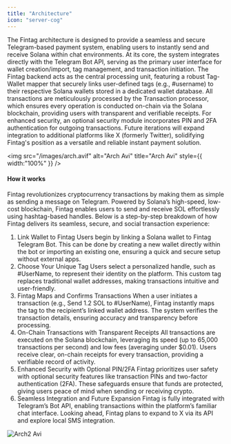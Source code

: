 ```yaml
---
title: "Architecture"
icon: "server-cog"
---
```


The Fintag architecture is designed to provide a seamless and secure Telegram-based payment system, enabling users to instantly send and receive Solana within chat environments. At its core, the system integrates directly with the Telegram Bot API, serving as the primary user interface for wallet creation/import, tag management, and transaction initiation. The Fintag backend acts as the central processing unit, featuring a robust Tag-Wallet mapper that securely links user-defined tags (e.g., #username) to their respective Solana wallets stored in a dedicated wallet database. All transactions are meticulously processed by the Transaction processor, which ensures every operation is conducted on-chain via the Solana blockchain, providing users with transparent and verifiable receipts. For enhanced security, an optional security module incorporates PIN and 2FA authentication for outgoing transactions. Future iterations will expand integration to additional platforms like X (formerly Twitter), solidifying Fintag's position as a versatile and reliable instant payment solution.

<img
  src="/images/arch.avif"
  alt="Arch Avi"
  title="Arch Avi"
  style={{ width:"100%" }}
/>

#### **How it works**

Fintag revolutionizes cryptocurrency transactions by making them as simple as sending a message on Telegram. Powered by Solana’s high-speed, low-cost blockchain, Fintag enables users to send and receive SOL effortlessly using hashtag-based handles. Below is a step-by-step breakdown of how Fintag delivers its seamless, secure, and social transaction experience:

1. Link Wallet to Fintag Users begin by linking a Solana wallet to Fintag Telegram Bot. This can be done by creating a new wallet directly within the bot or importing an existing one, ensuring a quick and secure setup without external apps.
2. Choose Your Unique Tag Users select a personalized handle, such as #UserName, to represent their identity on the platform. This custom tag replaces traditional wallet addresses, making transactions intuitive and user-friendly.
3. Fintag Maps and Confirms Transactions When a user initiates a transaction (e.g., Send 1.2 SOL to #UserName), Fintag instantly maps the tag to the recipient’s linked wallet address. The system verifies the transaction details, ensuring accuracy and transparency before processing.
4. On-Chain Transactions with Transparent Receipts All transactions are executed on the Solana blockchain, leveraging its speed (up to 65,000 transactions per second) and low fees (averaging under \$0.01). Users receive clear, on-chain receipts for every transaction, providing a verifiable record of activity.
5. Enhanced Security with Optional PIN/2FA Fintag prioritizes user safety with optional security features like transaction PINs and two-factor authentication (2FA). These safeguards ensure that funds are protected, giving users peace of mind when sending or receiving crypto.
6. Seamless Integration and Future Expansion Fintag is fully integrated with Telegram’s Bot API, enabling transactions within the platform’s familiar chat interface. Looking ahead, Fintag plans to expand to X via its API and explore local SMS integration.

![Arch2 Avi](/images/arch2.avif)